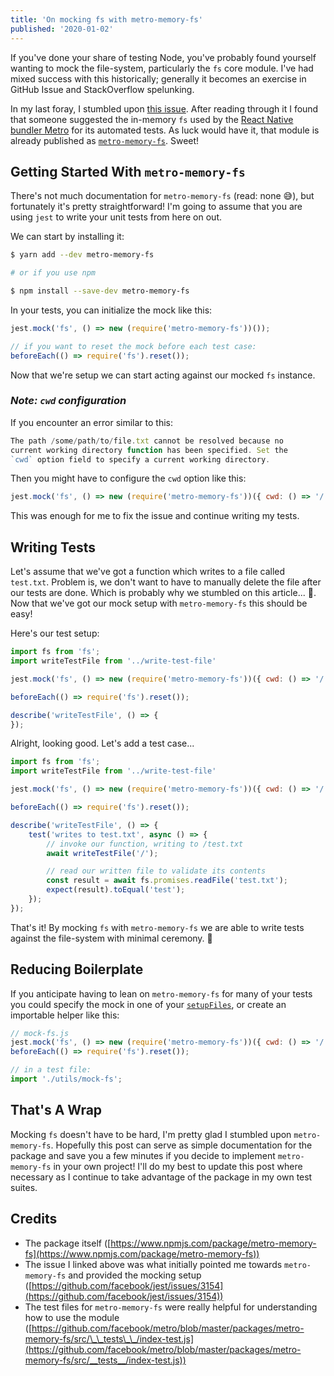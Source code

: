 ```yaml
---
title: 'On mocking fs with metro-memory-fs'
published: '2020-01-02'
---
```


If you've done your share of testing Node, you've probably found yourself wanting to mock the file-system, particularly the `fs` core module. I've had mixed success with this historically; generally it becomes an exercise in GitHub Issue and StackOverflow spelunking.

In my last foray, I stumbled upon [this issue](https://github.com/facebook/jest/issues/3154). After reading through it I found that someone suggested the in-memory `fs` used by the [React Native bundler Metro](https://facebook.github.io/metro/) for its automated tests. As luck would have it, that module is already published as [`metro-memory-fs`](https://www.npmjs.com/package/metro-memory-fs). Sweet!

## Getting Started With `metro-memory-fs`

There's not much documentation for `metro-memory-fs` (read: none 😅), but fortunately it's pretty straightforward! I'm going to assume that you are using `jest` to write your unit tests from here on out.

We can start by installing it:

```bash
$ yarn add --dev metro-memory-fs

# or if you use npm

$ npm install --save-dev metro-memory-fs
```

In your tests, you can initialize the mock like this:

```js
jest.mock('fs', () => new (require('metro-memory-fs'))()); 

// if you want to reset the mock before each test case:
beforeEach(() => require('fs').reset());
```

Now that we're setup we can start acting against our mocked `fs` instance.

### *Note: `cwd` configuration*

If you encounter an error similar to this:

```js
The path /some/path/to/file.txt cannot be resolved because no
current working directory function has been specified. Set the
`cwd` option field to specify a current working directory.
```

Then you might have to configure the `cwd` option like this:

```js
jest.mock('fs', () => new (require('metro-memory-fs'))({ cwd: () => '/' })); 
```

This was enough for me to fix the issue and continue writing my tests.

## Writing Tests

Let's assume that we've got a function which writes to a file called `test.txt`. Problem is, we don't want to have to manually delete the file after our tests are done. Which is probably why we stumbled on this article... 🤔. Now that we've got our mock setup with `metro-memory-fs` this should be easy!

Here's our test setup:

```js
import fs from 'fs';
import writeTestFile from '../write-test-file'

jest.mock('fs', () => new (require('metro-memory-fs'))({ cwd: () => '/' }));

beforeEach(() => require('fs').reset());

describe('writeTestFile', () => {
});
```

Alright, looking good. Let's add a test case...

```js
import fs from 'fs';
import writeTestFile from '../write-test-file'

jest.mock('fs', () => new (require('metro-memory-fs'))({ cwd: () => '/' }));

beforeEach(() => require('fs').reset());

describe('writeTestFile', () => {
	test('writes to test.txt', async () => {
		// invoke our function, writing to /test.txt
		await writeTestFile('/');

		// read our written file to validate its contents
		const result = await fs.promises.readFile('test.txt');
		expect(result).toEqual('test');
	});
});
```

That's it! By mocking `fs` with `metro-memory-fs` we are able to write tests against the file-system with minimal ceremony. 🎉

## Reducing Boilerplate

If you anticipate having to lean on `metro-memory-fs` for many of your tests you could specify the mock in one of your [`setupFiles`](https://jestjs.io/docs/en/configuration#setupfiles-array), or create an importable helper like this:

```js
// mock-fs.js
jest.mock('fs', () => new (require('metro-memory-fs'))({ cwd: () => '/' })); 
beforeEach(() => require('fs').reset());

// in a test file:
import './utils/mock-fs';
```

## That's A Wrap

Mocking `fs` doesn't have to be hard, I'm pretty glad I stumbled upon `metro-memory-fs`. Hopefully this post can serve as simple documentation for the package and save you a few minutes if you decide to implement `metro-memory-fs` in your own project! I'll do my best to update this post where necessary as I continue to take advantage of the package in my own test suites.

## Credits

- The package itself ([https://www.npmjs.com/package/metro-memory-fs](https://www.npmjs.com/package/metro-memory-fs))
- The issue I linked above was what initially pointed me towards `metro-memory-fs` and provided the mocking setup ([https://github.com/facebook/jest/issues/3154](https://github.com/facebook/jest/issues/3154))
- The test files for `metro-memory-fs` were really helpful for understanding how to use the module ([https://github.com/facebook/metro/blob/master/packages/metro-memory-fs/src/\_\_tests\_\_/index-test.js](https://github.com/facebook/metro/blob/master/packages/metro-memory-fs/src/__tests__/index-test.js))
